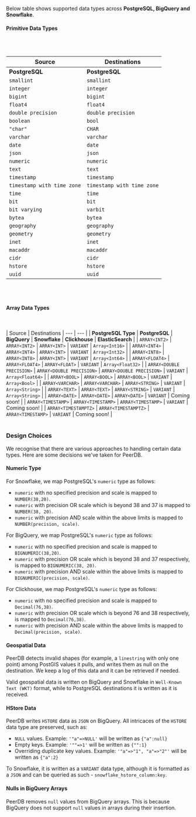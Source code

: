 
Below table shows supported data types across **PostgreSQL, BigQuery and Snowflake**.

#### Primitive Data Types

<br></br>

| Source | Destinations
| --- | --- |
| <b>PostgreSQL</b> | <b>PostgreSQL</b> | <b>BigQuery</b> | <b>Snowflake</b> | <b>Clickhouse</b> | <b>ElasticSearch</b> |
| `smallint` | `smallint` | `INTEGER` | `INTEGER` | `Int16` | `INTEGER`
| `integer` | `integer` | `INTEGER` | `INTEGER` | `Int32` | `INTEGER`
| `bigint` | `bigint` | `INTEGER` | `INTEGER` | `Int64` |  `LONG`
| `float4` | `float4` | `FLOAT` | `FLOAT` | `Float32` | `FLOAT`
| `double precision` | `double precision` | `FLOAT` | `FLOAT` | `Float64` | `FLOAT`
| `boolean` | `bool` | `BOOLEAN` | `BOOLEAN` | `Bool` | `BOOLEAN`
| `"char"` | `CHAR` | `STRING` | `STRING` | `FixedString(1)` | `TEXT`
| `varchar` | `varchar` | `STRING` | `STRING` | `String` | `TEXT`
| `date` | `date` | `DATE` | `DATE` | `Date` | `TEXT`
| `json` | `json` | `JSON` | `VARIANT` | `String` | `TEXT`
| `numeric` | `numeric` | `BIGNUMERIC` | `NUMBER` | `Decimal` | `INTEGER`
| `text` | `text` | `STRING` | `STRING` | `String`| `STRING`
| `timestamp` | `timestamp` | `TIMESTAMP` | `TIMESTAMP_NTZ` | `DateTime64(6)`| `TEXT`
| `timestamp with time zone` | `timestamp with time zone` | `TIMESTAMP` | `TIMESTAMP_TZ` | `DateTime64(6)` | `TEXT`
| `time` | `time` | `TIME` | `TIME` | `String` | `TEXT`
| `bit` | `bit` | `BYTES` | `BINARY` | Coming soon! | `BINARY`
| `bit varying` | `varbit` | `BYTES` | `BINARY` | Coming soon! | `BINARY`
| `bytea` | `bytea` | `BYTES` | `BINARY` | Coming soon! | `TEXT`
| `geography` | `geography` | `GEOGRAPHY` | `GEOGRAPHY` | Coming soon! | Coming soon!
| `geometry` | `geometry` | `GEOGRAPHY` | `GEOMETRY` | Coming soon! | `TEXT`
| `inet` | `inet` | `STRING` | `STRING` | Coming soon! | `TEXT`
| `macaddr` | `macaddr` | `STRING` | `STRING` | Coming soon! | `TEXT`
| `cidr` | `cidr` | `STRING` | `STRING` | Coming soon! | `TEXT`
| `hstore` | `hstore` | `JSON` | `VARIANT` | Coming soon! | Coming soon!
| `uuid` | `uuid` | `STRING` | `STRING` | `uuid` | `TEXT`

<br></br>
#### Array Data Types
<br></br>
| Source | Destinations
| --- | --- |
| <b>PostgreSQL Type</b> | <b>PostgreSQL</b> | <b>BigQuery</b> | <b>Snowflake</b> | <b>Clickhouse</b> | <b>ElasticSearch</b> |
| `ARRAY<INT2>` | `ARRAY<INT2>` | `ARRAY<INT>` | `VARIANT` | `Array<Int16>` |
| `ARRAY<INT4>` | `ARRAY<INT4>` | `ARRAY<INT>` | `VARIANT` | `Array<Int32>` |
| `ARRAY<INT8>` | `ARRAY<INT8>` | `ARRAY<INT>` | `VARIANT` | `Array<Int64>` |
| `ARRAY<FLOAT4>` | `ARRAY<FLOAT4>` | `ARRAY<FLOAT>` | `VARIANT` | `Array<Float32>` |
| `ARRAY<DOUBLE PRECISION>` | `ARRAY<DOUBLE PRECISION>` | `ARRAY<DOUBLE PRECISION>` | `VARIANT` | `Array<Float64>` |
| `ARRAY<BOOL>` | `ARRAY<BOOL>` | `ARRAY<BOOL>` | `VARIANT` | `Array<Bool>` |
| `ARRAY<VARCHAR>` | `ARRAY<VARCHAR>` | `ARRAY<STRING>` | `VARIANT` | `Array<String>` |
| `ARRAY<TEXT>` | `ARRAY<TEXT>` | `ARRAY<STRING>` | `VARIANT` | `Array<String>` |
| `ARRAY<DATE>` | `ARRAY<DATE>` | `ARRAY<DATE>` | `VARIANT` | Coming soon! |
| `ARRAY<TIMESTAMP>` | `ARRAY<TIMESTAMP>` | `ARRAY<TIMESTAMP>` | `VARIANT` | Coming soon! |
| `ARRAY<TIMESTAMPTZ>` | `ARRAY<TIMESTAMPTZ>` | `ARRAY<TIMESTAMP>` | `VARIANT` | Coming soon! |
<br></br>

### Design Choices
We recognise that there are various approaches to handling certain data types. Here are some decisions we've taken for PeerDB.

#### Numeric Type
For Snowflake, we map PostgreSQL's `numeric` type as follows:
- `numeric` with no specified precision and scale is mapped to `NUMBER(38,20)`.
- `numeric` with precision OR scale which is beyond 38 and 37 is mapped to `NUMBER(38, 20)`.
- `numeric` with precision AND scale within the above limits is mapped to `NUMBER(precision, scale)`.

For BigQuery, we map PostgreSQL's `numeric` type as follows:
- `numeric` with no specified precision and scale is mapped to `BIGNUMERIC(38,20)`.
- `numeric` with precision OR scale which is beyond 38 and 37 respectively, is mapped to `BIGNUMERIC(38, 20)`.
- `numeric` with precision AND scale within the above limits is mapped to `BIGNUMERIC(precision, scale)`.

For Clickhouse, we map PostgreSQL's `numeric` type as follows:
- `numeric` with no specified precision and scale is mapped to `Decimal(76,38)`.
- `numeric` with precision OR scale which is beyond 76 and 38 respectively, is mapped to `Decimal(76,38)`.
- `numeric` with precision AND scale within the above limits is mapped to `Decimal(precision, scale)`.

#### Geospatial Data
PeerDB detects invalid shapes (for example, a `linestring` with only one point) among PostGIS values it pulls, and writes them as null on the destination.
We keep a log of this data and it can be retrieved if needed.

Valid geospatial data is written on BigQuery and Snowflake in `Well-Known Text (WKT)` format,
while to PostgreSQL destinations it is written as it is received.

#### HStore Data
PeerDB writes `HSTORE` data as `JSON` on BigQuery. All intricaces of the `HSTORE` data type are preserved, such as:
- `NULL` values. Example: `'"a"=>NULL'` will be written as `{"a":null}`
- Empty keys. Example: `'""=>1'` will be written as `{"":1}`
- Overriding duplicate key values. Example: `'"a"=>"1", "a"=>"2"'` will be written as `{"a":2}`

To Snowflake, it is written as a `VARIANT` data type, although it is
formatted as a `JSON` and can be queried as such - `snowflake_hstore_column:key`.

#### Nulls in BigQuery Arrays
PeerDB removes `null` values from BigQuery arrays. This is because BigQuery does not support `null` values in arrays during their insertion.
